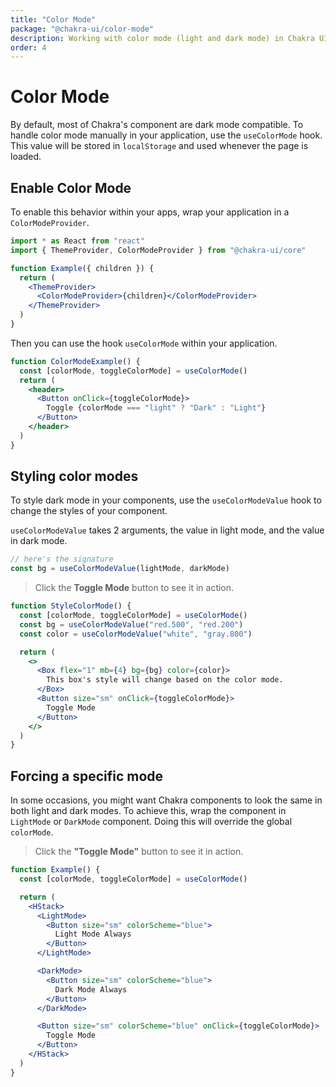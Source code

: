 ```yaml
---
title: "Color Mode"
package: "@chakra-ui/color-mode"
description: Working with color mode (light and dark mode) in Chakra UI
order: 4
---
```


# Color Mode

By default, most of Chakra's component are dark mode compatible. To handle color
mode manually in your application, use the `useColorMode` hook. This value will
be stored in `localStorage` and used whenever the page is loaded.

## Enable Color Mode

To enable this behavior within your apps, wrap your application in a
`ColorModeProvider`.

```jsx live=false
import * as React from "react"
import { ThemeProvider, ColorModeProvider } from "@chakra-ui/core"

function Example({ children }) {
  return (
    <ThemeProvider>
      <ColorModeProvider>{children}</ColorModeProvider>
    </ThemeProvider>
  )
}
```

Then you can use the hook `useColorMode` within your application.

```jsx
function ColorModeExample() {
  const [colorMode, toggleColorMode] = useColorMode()
  return (
    <header>
      <Button onClick={toggleColorMode}>
        Toggle {colorMode === "light" ? "Dark" : "Light"}
      </Button>
    </header>
  )
}
```

## Styling color modes

To style dark mode in your components, use the `useColorModeValue` hook to
change the styles of your component.

`useColorModeValue` takes 2 arguments, the value in light mode, and the value in
dark mode.

```jsx live=false
// here's the signature
const bg = useColorModeValue(lightMode, darkMode)
```

> Click the **Toggle Mode** button to see it in action.

```jsx
function StyleColorMode() {
  const [colorMode, toggleColorMode] = useColorMode()
  const bg = useColorModeValue("red.500", "red.200")
  const color = useColorModeValue("white", "gray.800")

  return (
    <>
      <Box flex="1" mb={4} bg={bg} color={color}>
        This box's style will change based on the color mode.
      </Box>
      <Button size="sm" onClick={toggleColorMode}>
        Toggle Mode
      </Button>
    </>
  )
}
```

## Forcing a specific mode

In some occasions, you might want Chakra components to look the same in both
light and dark modes. To achieve this, wrap the component in `LightMode` or
`DarkMode` component. Doing this will override the global `colorMode`.

> Click the **"Toggle Mode"** button to see it in action.

```jsx
function Example() {
  const [colorMode, toggleColorMode] = useColorMode()

  return (
    <HStack>
      <LightMode>
        <Button size="sm" colorScheme="blue">
          Light Mode Always
        </Button>
      </LightMode>

      <DarkMode>
        <Button size="sm" colorScheme="blue">
          Dark Mode Always
        </Button>
      </DarkMode>

      <Button size="sm" colorScheme="blue" onClick={toggleColorMode}>
        Toggle Mode
      </Button>
    </HStack>
  )
}
```
